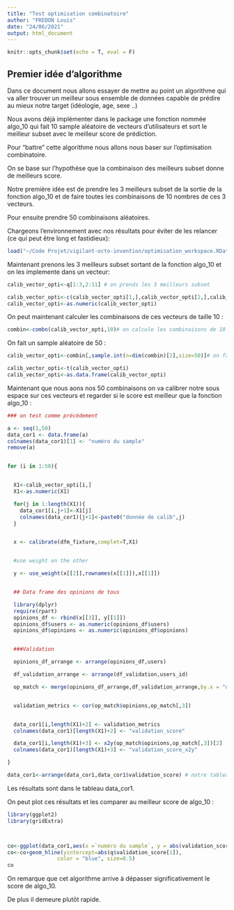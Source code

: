 ```yaml
---
title: "Test optimisation combinatoire"
author: "FREDON Louis"
date: "24/06/2021"
output: html_document
---
```


```r
knitr::opts_chunk$set(echo = T, eval = F)
```

## Premier idée d'algorithme

Dans ce document nous allons essayer de mettre au point un algorithme qui va aller trouver un meilleur sous ensemble de données capable de prédire au mieux notre target (idéologie, age, sexe ..)

Nous avons déjà implémenter dans le package une fonction nommée algo_10 qui fait 10 sample aléatoire de vecteurs d'utilisateurs et sort le meilleur subset avec le meilleur score de prédiction.

Pour "battre" cette algorithme nous allons nous baser sur l'optimisation combinatoire.

On se base sur l'hypothèse que la combinaison des meilleurs subset donne de meilleurs score.

Notre première idée est de prendre les 3 meilleurs subset de la sortie de la fonction algo_10 et de faire toutes les combinaisons de 10 nombres de ces 3 vecteurs.

Pour ensuite prendre 50 combinaisons aléatoires.

Chargeons l'environnement avec nos résultats pour éviter de les relancer (ce qui peut être long et fastidieux):

```r
load("~/Code Projet/vigilant-octo-invention/optimisation_workspace.RData")

```

Maintenant prenons les 3 meilleurs subset sortant de la fonction algo_10 et on les implemente dans un vecteur:

```r
calib_vector_opti<-q[1:3,2:11] # on prends les 3 meilleurs subset

calib_vector_opti<-c(calib_vector_opti[1,],calib_vector_opti[2,],calib_vector_opti[3,])# on les vectorise
calib_vector_opti<-as.numeric(calib_vector_opti)
```


On peut maintenant calculer les combinaisons de ces vecteurs de taille 10 :

```r
combin<-combn(calib_vector_opti,10)# on calcule les combinaisons de 10 nombres
```
 
On fait un sample aléatoire de 50 :

```r

calib_vector_opti<-combin[,sample.int(n=dim(combin)[2],size=50)]# on fait un sample de 50 aléatoires

calib_vector_opti<-t(calib_vector_opti)
calib_vector_opti<-as.data.frame(calib_vector_opti)

```

Maintenant que nous aons nos 50 combinaisons on va calibrer notre sous espace sur ces vecteurs et regarder si le score est meilleur que la fonction algo_10 :

```r
### on test comme précédement

a <- seq(1,50)
data_cor1 <- data.frame(a)
colnames(data_cor1)[1] <- "numéro du sample"
remove(a)


for (i in 1:50){


  X1<-calib_vector_opti[i,]
  X1<-as.numeric(X1)

  for(j in 1:length(X1)){
    data_cor1[i,j+1]<-X1[j]
    colnames(data_cor1)[j+1]<-paste0("donnée de calib",j)
  }


  x <- calibrate(dfm_fixture,complet=T,X1)


  #use weight on the other

  y <- use_weight(x[[2]],rownames(x[[1]]),x[[1]])


  ## Data frame des opinions de tous

  library(dplyr)
  require(rpart)
  opinions_df <- rbind(x[[3]], y[[1]])
  opinions_df$users <- as.numeric(opinions_df$users)
  opinions_df$opinions <- as.numeric(opinions_df$opinions)


  ###Validation

  opinions_df_arrange <- arrange(opinions_df,users)

  df_validation_arrange <- arrange(df_validation,users_id)

  op_match <- merge(opinions_df_arrange,df_validation_arrange,by.x = "users",by.y = "users_id")


  validation_metrics <- cor(op_match$opinions,op_match[,3])


  data_cor1[i,length(X1)+2] <- validation_metrics
  colnames(data_cor1)[length(X1)+2] <- "validation_score"

  data_cor1[i,length(X1)+3] <- x2y(op_match$opinions,op_match[,3])[2]
  colnames(data_cor1)[length(X1)+3] <- "validation_score_x2y"

}

data_cor1<-arrange(data_cor1,data_cor1$validation_score) # notre tableau des scores de ces 50 vecteurs
```

Les résultats sont dans le tableau data_cor1. 

On peut plot ces résultats et les comparer au meilleur score de algo_10 :

```r
library(ggplot2)
library(gridExtra)



co<-ggplot(data_cor1,aes(x =`numéro du sample`, y = abs(validation_score))) +geom_line()+geom_point()
co<-co+geom_hline(yintercept=abs(q$validation_score[1]), 
                color = "blue", size=0.5)
co

```

On remarque que cet algorithme arrive à dépasser significativement le score de algo_10.

De plus il demeure plutôt rapide.













